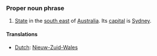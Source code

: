 ===Proper noun phrase===
#[[State]] in the [[south east]] of [[Australia]]. Its [[capital]] is [[Sydney]].
====Translations====
*[[Dutch]]: [[Nieuw-Zuid-Wales]]